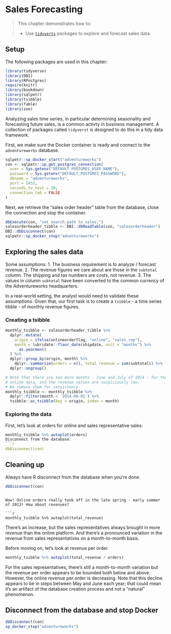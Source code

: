 # Sales Forecasting {#chapter_sales-forecasting}

> This chapter demonstrates how to:
>
> * Use [`tidyverts`](https://tidyverts.org/) packages to explore and forecast sales data.

## Setup

The following packages are used in this chapter:
```r
library(tidyverse)
library(DBI)
library(RPostgres)
require(knitr)
library(bookdown)
library(sqlpetr)
library(tsibble)
library(fable)
library(zoo)

```
Analyzing sales time series, in particular determining seasonality and forecasting future sales, is a common activty in business management. A collection of packages called `tidyverst` is designed to do this in a tidy data framework.

First, we make sure the Docker container is ready and connect to the `adventureworks` database.

```r
sqlpetr::sp_docker_start("adventureworks")
con <- sqlpetr::sp_get_postgres_connection(
  user = Sys.getenv("DEFAULT_POSTGRES_USER_NAME"),
  password = Sys.getenv("DEFAULT_POSTGRES_PASSWORD"),
  dbname = "adventureworks",
  port = 5432,
  seconds_to_test = 20,
  connection_tab = FALSE
)
```
Next, we retrieve the "sales order header" table from the database, close the connection and stop the container.

```r
dbExecute(con, "set search_path to sales;")
salesorderheader_tibble <- DBI::dbReadTable(con, "salesorderheader")
DBI::dbDisconnect(con)
sqlpetr::sp_docker_stop("adventureworks")
```

## Exploring the sales data

Some assumptions:
1. The business requirement is to analyze / forecast revenue.
2. The revenue figures we care about are those in the `subtotal` column. The shipping and tax numbers are costs, not revenue.
3. The values in column `subtotal` have been converted to the common currency of the Adventureworks headquarters.

In a real-world setting, the analyst would need to validate these assumptions. Given that, our first task is to create a `tsibble` - a time series tibble - of monthly revenue figures.

### Creating a tsibble

```r
monthly_tsibble <- salesorderheader_tibble %>%
  dplyr::mutate(
    origin = ifelse(onlineorderflag, "online", "sales_rep"),
    month = lubridate::floor_date(shipdate, unit = "months") %>%
      as.yearmon()
  ) %>%
  dplyr::group_by(origin, month) %>%
    dplyr::summarize(orders = n(), total_revenue = sum(subtotal)) %>%
  dplyr::ungroup()

# Note that there are two more months - June and July of 2014 - for the
# online data, and the revenue values are suspiciously low.
# We remove them for consistency.
monthly_tsibble <- monthly_tsibble %>%
  dplyr::filter(month < '2014-06-01') %>%
  tsibble::as_tsibble(key = origin, index = month)

```



### Exploring the data

First, let's look at orders for online and sales representative sales:

```r
monthly_tsibble %>% autoplot(orders)
Disconnect from the database:
```r
dbDisconnect(con)

```

## Cleaning up

Always have R disconnect from the database when you're done.
```r

dbDisconnect(con)

```

```

Wow! Online orders really took off in the late spring - early summer of 2013! How about revenues?

```r

monthly_tsibble %>% autoplot(total_revenue)

```

There's an increase, but the sales representatives always brought in more revenue than the online platform. And there's a pronounced variation in the revenue from sales representatives on a month-to-month basis.

Before moving on, let's look at revenue per order.

```r
monthly_tsibble %>% autoplot(total_revenue / orders)

```

For the sales representatives, there's still a month-to-month variation but the revenue per order appears to be bounded both below and above. However, the online revenue per order is decreasing. Note that this decline appears to be in steps between May and June each year; that could mean it's an artifact of the database creation process and not a "natural" phenomenon.

## Disconnect from the database and stop Docker

```r
dbDisconnect(con)
sp_docker_stop("adventureworks")
```
